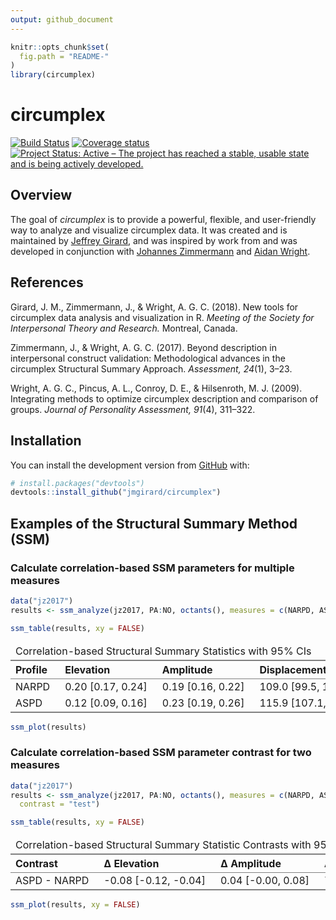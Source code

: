 ```yaml
---
output: github_document
---
```


<!-- README.md is generated from README.Rmd. Please edit that file -->

```r
knitr::opts_chunk$set(
  fig.path = "README-"
)
library(circumplex)
```

# circumplex

[![Build Status](https://travis-ci.org/jmgirard/circumplex.svg?branch=master)](https://travis-ci.org/jmgirard/circumplex) [![Coverage status](https://codecov.io/gh/jmgirard/circumplex/branch/master/graph/badge.svg)](https://codecov.io/github/jmgirard/circumplex?branch=master) [![Project Status: Active – The project has reached a stable, usable state and is being actively developed.](http://www.repostatus.org/badges/latest/active.svg)](http://www.repostatus.org/#active)

## Overview

The goal of *circumplex* is to provide a powerful, flexible, and user-friendly way to analyze and visualize circumplex data. It was created and is maintained by [Jeffrey Girard](https://jmgirard.com/), and was inspired by work from and was developed in conjunction with [Johannes Zimmermann](https://psychologische-hochschule.de/prof-dr-johannes-zimmermann/) and [Aidan Wright](https://personalityprocesses.com/).

## References

Girard, J. M., Zimmermann, J., & Wright, A. G. C. (2018). New tools for circumplex data analysis and visualization in R. _Meeting of the Society for Interpersonal Theory and Research._ Montreal, Canada.

Zimmermann, J., & Wright, A. G. C. (2017). Beyond description in interpersonal construct validation: Methodological advances in the circumplex Structural Summary Approach. _Assessment, 24_(1), 3–23.

Wright, A. G. C., Pincus, A. L., Conroy, D. E., & Hilsenroth, M. J. (2009). Integrating methods to optimize circumplex description and comparison of groups. _Journal of Personality Assessment, 91_(4), 311–322.

## Installation

You can install the development version from [GitHub](https://github.com/) with:

``` r
# install.packages("devtools")
devtools::install_github("jmgirard/circumplex")
```

## Examples of the Structural Summary Method (SSM)

### Calculate correlation-based SSM parameters for multiple measures
```r
data("jz2017")
results <- ssm_analyze(jz2017, PA:NO, octants(), measures = c(NARPD, ASPD))
```

``` r
ssm_table(results, xy = FALSE)
```
<table class='gmisc_table' style='border-collapse: collapse; margin-top: 1em; margin-bottom: 1em;' >
<thead>
<tr><td colspan='5' style='text-align: left;'>
Correlation-based Structural Summary Statistics with 95% CIs</td></tr>
<tr>
<th style='border-bottom: 1px solid grey; border-top: 2px solid grey; text-align: left;'>Profile</th>
<th style='border-bottom: 1px solid grey; border-top: 2px solid grey; text-align: left;'>Elevation</th>
<th style='border-bottom: 1px solid grey; border-top: 2px solid grey; text-align: left;'>Amplitude</th>
<th style='border-bottom: 1px solid grey; border-top: 2px solid grey; text-align: left;'>Displacement</th>
<th style='border-bottom: 1px solid grey; border-top: 2px solid grey; text-align: left;'>Fit</th>
</tr>
</thead>
<tbody>
<tr>
<td style='padding-right: 1em; min-width: 3em; white-space: nowrap; text-align: left;'>NARPD</td>
<td style='padding-right: 1em; min-width: 3em; white-space: nowrap; text-align: left;'>0.20 [0.17, 0.24]</td>
<td style='padding-right: 1em; min-width: 3em; white-space: nowrap; text-align: left;'>0.19 [0.16, 0.22]</td>
<td style='padding-right: 1em; min-width: 3em; white-space: nowrap; text-align: left;'>109.0 [99.5, 118.2]</td>
<td style='padding-right: 1em; min-width: 3em; white-space: nowrap; text-align: left;'>0.957</td>
</tr>
<tr>
<td style='padding-right: 1em; min-width: 3em; white-space: nowrap; border-bottom: 2px solid grey; text-align: left;'>ASPD</td>
<td style='padding-right: 1em; min-width: 3em; white-space: nowrap; border-bottom: 2px solid grey; text-align: left;'>0.12 [0.09, 0.16]</td>
<td style='padding-right: 1em; min-width: 3em; white-space: nowrap; border-bottom: 2px solid grey; text-align: left;'>0.23 [0.19, 0.26]</td>
<td style='padding-right: 1em; min-width: 3em; white-space: nowrap; border-bottom: 2px solid grey; text-align: left;'>115.9 [107.1, 124.4]</td>
<td style='padding-right: 1em; min-width: 3em; white-space: nowrap; border-bottom: 2px solid grey; text-align: left;'>0.964</td>
</tr>
</tbody>
</table>

```r
ssm_plot(results)
```

### Calculate correlation-based SSM parameter contrast for two measures
```r
data("jz2017")
results <- ssm_analyze(jz2017, PA:NO, octants(), measures = c(NARPD, ASPD),
  contrast = "test")
```

``` r
ssm_table(results, xy = FALSE)
```

<table class='gmisc_table' style='border-collapse: collapse; margin-top: 1em; margin-bottom: 1em;' >
<thead>
<tr><td colspan='5' style='text-align: left;'>
Correlation-based Structural Summary Statistic Contrasts with 95% CIs</td></tr>
<tr>
<th style='border-bottom: 1px solid grey; border-top: 2px solid grey; text-align: left;'>Contrast</th>
<th style='border-bottom: 1px solid grey; border-top: 2px solid grey; text-align: left;'>&Delta; Elevation</th>
<th style='border-bottom: 1px solid grey; border-top: 2px solid grey; text-align: left;'>&Delta; Amplitude</th>
<th style='border-bottom: 1px solid grey; border-top: 2px solid grey; text-align: left;'>&Delta; Displacement</th>
<th style='border-bottom: 1px solid grey; border-top: 2px solid grey; text-align: left;'>&Delta; Fit</th>
</tr>
</thead>
<tbody>
<tr>
<td style='padding-right: 1em; min-width: 3em; white-space: nowrap; border-bottom: 2px solid grey; text-align: left;'>ASPD - NARPD</td>
<td style='padding-right: 1em; min-width: 3em; white-space: nowrap; border-bottom: 2px solid grey; text-align: left;'>-0.08 [-0.12, -0.04]</td>
<td style='padding-right: 1em; min-width: 3em; white-space: nowrap; border-bottom: 2px solid grey; text-align: left;'>0.04 [-0.00, 0.08]</td>
<td style='padding-right: 1em; min-width: 3em; white-space: nowrap; border-bottom: 2px solid grey; text-align: left;'>7.0 [-3.7, 17.5]</td>
<td style='padding-right: 1em; min-width: 3em; white-space: nowrap; border-bottom: 2px solid grey; text-align: left;'>0.007</td>
</tr>
</tbody>
</table>

```r
ssm_plot(results, xy = FALSE)
```
